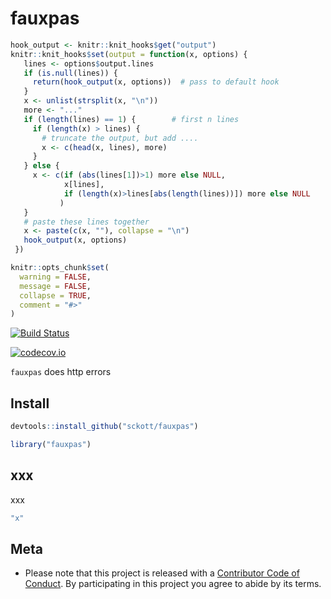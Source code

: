 fauxpas
=======

```r
hook_output <- knitr::knit_hooks$get("output")
knitr::knit_hooks$set(output = function(x, options) {
   lines <- options$output.lines
   if (is.null(lines)) {
     return(hook_output(x, options))  # pass to default hook
   }
   x <- unlist(strsplit(x, "\n"))
   more <- "..."
   if (length(lines) == 1) {        # first n lines
     if (length(x) > lines) {
       # truncate the output, but add ....
       x <- c(head(x, lines), more)
     }
   } else {
     x <- c(if (abs(lines[1])>1) more else NULL,
            x[lines],
            if (length(x)>lines[abs(length(lines))]) more else NULL
           )
   }
   # paste these lines together
   x <- paste(c(x, ""), collapse = "\n")
   hook_output(x, options)
 })

knitr::opts_chunk$set(
  warning = FALSE,
  message = FALSE,
  collapse = TRUE,
  comment = "#>"
)
```

[![Build Status](https://travis-ci.org/sckott/fauxpas.svg)](https://travis-ci.org/sckott/fauxpas)

[![codecov.io](https://codecov.io/github/sckott/fauxpas/coverage.svg?branch=master)](https://codecov.io/github/sckott/fauxpas?branch=master)

`fauxpas` does http errors

## Install

```r
devtools::install_github("sckott/fauxpas")
```

```r
library("fauxpas")
```

## xxx

xxx

```r
"x"
```

## Meta

* Please note that this project is released with a [Contributor Code of Conduct](CONDUCT.md). By participating in this project you agree to abide by its terms.
